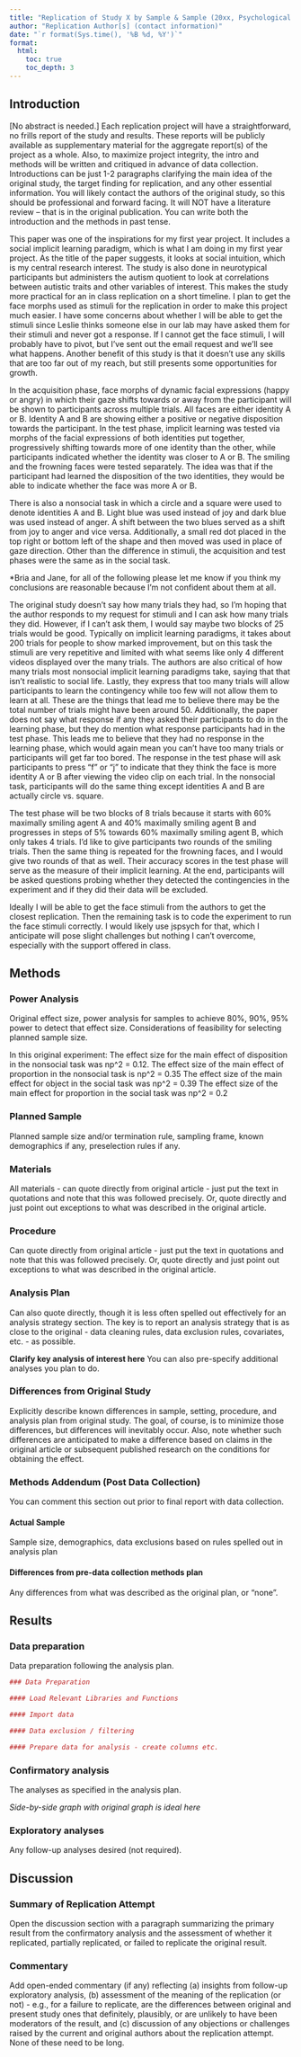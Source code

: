 ```yaml
---
title: "Replication of Study X by Sample & Sample (20xx, Psychological Science)"
author: "Replication Author[s] (contact information)"
date: "`r format(Sys.time(), '%B %d, %Y')`"
format:
  html:
    toc: true
    toc_depth: 3
---
```


<!-- Replication reports should all use this template to standardize reporting across projects.  These reports will be public supplementary materials that accompany the summary report(s) of the aggregate results. -->

## Introduction

[No abstract is needed.]  Each replication project will have a straightforward, no frills report of the study and results.  These reports will be publicly available as supplementary material for the aggregate report(s) of the project as a whole.  Also, to maximize project integrity, the intro and methods will be written and critiqued in advance of data collection.  Introductions can be just 1-2 paragraphs clarifying the main idea of the original study, the target finding for replication, and any other essential information. You will likely contact the authors of the original study, so this should be professional and forward facing. It will NOT have a literature review -- that is in the original publication. You can write both the introduction and the methods in past tense.  

This paper was one of the inspirations for my first year project. It includes a social implicit learning paradigm, which is what I am doing in my first year project. As the title of the paper suggests, it looks at social intuition, which is my central research interest. The study is also done in neurotypical participants but administers the autism quotient to look at correlations between autistic traits and other variables of interest. This makes the study more practical for an in class replication on a short timeline. I plan to get the face morphs used as stimuli for the replication in order to make this project much easier. I have some concerns about whether I will be able to get the stimuli since Leslie thinks someone else in our lab may have asked them for their stimuli and never got a response. If I cannot get the face stimuli, I will probably have to pivot, but I've sent out the email request and we'll see what happens. Another benefit of this study is that it doesn’t use any skills that are too far out of my reach, but still presents some opportunities for growth.

In the acquisition phase, face morphs of dynamic facial expressions (happy or angry) in which their gaze shifts towards or away from the participant will be shown to participants across multiple trials. All faces are either identity A or B. Identity A and B are showing either a positive or negative disposition towards the participant. In the test phase, implicit learning was tested via morphs of the facial expressions of both identities put together, progressively shifting towards more of one identity than the other, while participants indicated whether the identity was closer to A or B. The smiling and the frowning faces were tested separately. The idea was that if the participant had learned the disposition of the two identities, they would be able to indicate whether the face was more A or B. 

There is also a nonsocial task in which a circle and a square were used to denote identities A and B. Light blue was used instead of joy and dark blue was used instead of anger. A shift between the two blues served as a shift from joy to anger and vice versa. Additionally, a small red dot placed in the top right or bottom left of the shape and then moved was used in place of gaze direction. Other than the difference in stimuli, the acquisition and test phases were the same as in the social task.

*Bria and Jane, for all of the following please let me know if you think my conclusions are reasonable because I'm not confident about them at all.

The original study doesn't say how many trials they had, so I'm hoping that the author responds to my request for stimuli and I can ask how many trials they did. However, if I can't ask them, I would say maybe two blocks of 25 trials would be good. Typically on implicit learning paradigms, it takes about 200 trials for people to show marked improvement, but on this task the stimuli are very repetitive and limited with what seems like only 4 different videos displayed over the many trials. The authors are also critical of how many trials most nonsocial implicit learning paradigms take, saying that that isn't realistic to social life. Lastly, they express that too many trials will allow participants to learn the contingency while too few will not allow them to learn at all. These are the things that lead me to believe there may be the total number of trials might have been around 50. Additionally, the paper does not say what response if any they asked their participants to do in the learning phase, but they do mention what response participants had in the test phase. This leads me to believe that they had no response in the learning phase, which would again mean you can't have too many trials or participants will get far too bored. The response in the test phase will ask participants to press "f" or "j" to indicate that they think the face is more identity A or B after viewing the video clip on each trial. In the nonsocial task, participants will do the same thing except identities A and B are actually circle vs. square.

The test phase will be two blocks of 8 trials because it starts with 60% maximally smiling agent A and 40% maximally smiling agent B and progresses in steps of 5% towards 60% maximally smiling agent B, which only takes 4 trials. I'd like to give participants two rounds of the smiling trials. Then the same thing is repeated for the frowning faces, and I would give two rounds of that as well. Their accuracy scores in the test phase will serve as the measure of their implicit learning. At the end, participants will be asked questions probing whether they detected the contingencies in the experiment and if they did their data will be excluded. 

Ideally I will be able to get the face stimuli from the authors to get the closest replication. Then the remaining task is to code the experiment to run the face stimuli correctly. I would likely use jspsych for that, which I anticipate will pose slight challenges but nothing I can’t overcome, especially with the support offered in class. 

## Methods

### Power Analysis

Original effect size, power analysis for samples to achieve 80%, 90%, 95% power to detect that effect size.  Considerations of feasibility for selecting planned sample size.

In this original experiment:
The effect size for the main effect of disposition in the nonsocial task was np^2 = 0.12.
The effect size of the main effect of proportion in the nonsocial task is np^2 = 0.35
The effect size of the main effect for object in the social task was np^2 = 0.39
The effect size of the main effect for proportion in the social task was np^2 = 0.2


### Planned Sample

Planned sample size and/or termination rule, sampling frame, known demographics if any, preselection rules if any.

### Materials

All materials - can quote directly from original article - just put the text in quotations and note that this was followed precisely.  Or, quote directly and just point out exceptions to what was described in the original article.

### Procedure	

Can quote directly from original article - just put the text in quotations and note that this was followed precisely.  Or, quote directly and just point out exceptions to what was described in the original article.

### Analysis Plan

Can also quote directly, though it is less often spelled out effectively for an analysis strategy section.  The key is to report an analysis strategy that is as close to the original - data cleaning rules, data exclusion rules, covariates, etc. - as possible.  

**Clarify key analysis of interest here**  You can also pre-specify additional analyses you plan to do.

### Differences from Original Study

Explicitly describe known differences in sample, setting, procedure, and analysis plan from original study.  The goal, of course, is to minimize those differences, but differences will inevitably occur.  Also, note whether such differences are anticipated to make a difference based on claims in the original article or subsequent published research on the conditions for obtaining the effect.

### Methods Addendum (Post Data Collection)

You can comment this section out prior to final report with data collection.

#### Actual Sample
  Sample size, demographics, data exclusions based on rules spelled out in analysis plan

#### Differences from pre-data collection methods plan
  Any differences from what was described as the original plan, or “none”.


## Results


### Data preparation

Data preparation following the analysis plan.
	
```r
### Data Preparation

#### Load Relevant Libraries and Functions

#### Import data

#### Data exclusion / filtering

#### Prepare data for analysis - create columns etc.
```

### Confirmatory analysis

The analyses as specified in the analysis plan.  

*Side-by-side graph with original graph is ideal here*

### Exploratory analyses

Any follow-up analyses desired (not required).  

## Discussion

### Summary of Replication Attempt

Open the discussion section with a paragraph summarizing the primary result from the confirmatory analysis and the assessment of whether it replicated, partially replicated, or failed to replicate the original result.  

### Commentary

Add open-ended commentary (if any) reflecting (a) insights from follow-up exploratory analysis, (b) assessment of the meaning of the replication (or not) - e.g., for a failure to replicate, are the differences between original and present study ones that definitely, plausibly, or are unlikely to have been moderators of the result, and (c) discussion of any objections or challenges raised by the current and original authors about the replication attempt.  None of these need to be long.
